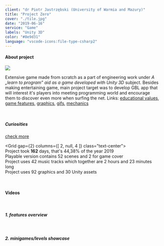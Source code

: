 ```yaml
---
client: "dr Piotr Jastrzębski (University of Warmia and Mazury)"
title: "Project Zero"
cover: "./tile.jpg"
date: "2019-06-16"
service: "Game"
labels: "Unity 3D"
color: "#8e9d31"
language: "vscode-icons:file-type-csharp2"
---
```



<h4>About project</h4>

<img class="img-small mr-3 mt-1 fl" style="border-radius: 2%;" src="https://raw.githubusercontent.com/trolit/projectZero/storage/photos/front.jpg"/>

Extensive game made from scratch as a part of engineering work under <em>A „learn to program” aid as a game developed with Unity 3D</em> subject. Besides making entertaining game, main project target was to develop GBL app that will interest it's players into meeting programming world and encourage them to discover even more when surfing the net. Links: <a href="https://github.com/trolit/projectZero/blob/master/README_en.md#educational-values" target="_blank">educational values</a>, <a href="https://github.com/trolit/projectZero/blob/master/README_dev_en.md#game-includes" target="_blank">game features</a>, <a href="https://github.com/trolit/projectZero/blob/master/README_en.md#screens-from-the-game" target="_blank">graphics</a>, <a href="https://github.com/trolit/projectZero/blob/master/SHOWCASE_en.md#animated-screens" target="_blank">gifs</a>, <a href="https://github.com/trolit/projectZero/blob/master/README_dev_en.md#mechanic" target="_blank">mechanics</a>   

<br/>

<h5>Curiosities</h5>
<Typography variant="subtitle2"><a href="https://github.com/trolit/projectZero/blob/master/README_dev_en.md#documentation" target="_blank">check more</a></Typography>

<Grid
  gap={2}
  columns={[ 2, null, 4 ]}
  class="text-center">
  <Box><span class="iconify star-icon" data-icon="noto:star" data-inline="false"></span><br/>Project took <strong>162</strong> days, that's 44,38% of the year 2019</Box>
  <Box><span class="iconify star-icon" data-icon="noto:star" data-inline="false"></span><br/>Playable version contains 52 scenes and 2 for game cover</Box>
  <Box><span class="iconify star-icon" data-icon="noto:star" data-inline="false"></span><br/>Project uses 42 music tracks which together are 2 hours and 23 minutes long</Box>
  <Box><span class="iconify star-icon" data-icon="noto:star" data-inline="false"></span><br/>Project uses 92 graphics and 30 Unity assets</Box>
</Grid>

<br/>

<h4>Videos</h4>

<br/>

<Paper elevation={3}>
  <h5 class="p-1">1. features overview</h5>
  <YouTube youTubeId="W4FGTbqTwsY" />
</Paper>

<br/>

<Paper elevation={3}>
  <h5 class="p-1">2. minigames/levels showcase</h5>
  <YouTube youTubeId="UtQ0g11_Juc" />
</Paper>

<div class="w-100 text-center">
  <span class="iconify arrow-icon m-6" data-icon="icons8:down-arrow" data-inline="false"></span>
</div>

<GitHubButton url="https://github.com/trolit/projectZero/blob/master/README_en.md#menu"/>